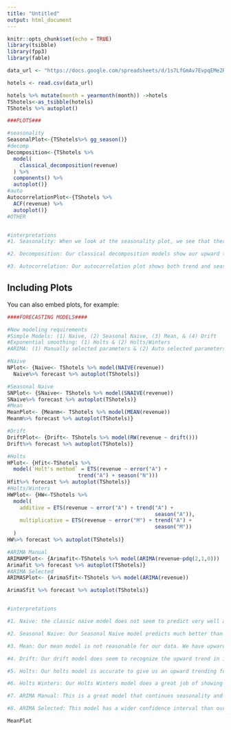 ```yaml
---
title: "Untitled"
output: html_document
---
```


```r
knitr::opts_chunk$set(echo = TRUE)
library(tsibble)
library(fpp3)
library(fable)

```



```r
data_url <- "https://docs.google.com/spreadsheets/d/1s7LfGmAv7EvpqEMe2RHcSPPKSNnBj8HmnvaDDd3A6Yw/export?format=csv"

hotels <- read.csv(data_url)

hotels %>% mutate(month = yearmonth(month)) ->hotels
TShotels<-as_tsibble(hotels)
TShotels %>% autoplot()

###PLOTS###

#seasonality
SeasonalPlot<-{TShotels%>% gg_season()}
#decomp
Decomposition<-{TShotels %>%
  model(
    classical_decomposition(revenue)
  ) %>%
  components() %>%
  autoplot()}
#auto
AutocorrelationPlot<-{TShotels %>%
  ACF(revenue) %>%
  autoplot()}
#OTHER 


#interpretations
#1. Seasonality: When we look at the seasonality plot, we see that there are clear dips and peaks. In the Month of Parch we have our larger peaks and in the summer month we see our larger dips along with December. Overall this plot shows that we do see seasonality in our data.

#2. Decomposition: Our classical decomposition models show our upward trending data that is greatly seasonal.

#3. Autocorrelation: Our autocorrelation plot shows both trend and seasonality. The decrease in ACF as lag increases shows the trend and the scalloped shapes at the top indicating the seasonality if the data.

```

## Including Plots

You can also embed plots, for example:

```r
####FORECASTING MODELS####

#New modeling requirements
#Simple Models: (1) Naive, (2) Seasonal Naive, (3) Mean, & (4) Drift
#Exponential smoothing: (1) Holts & (2) Holts/Winters
#ARIMA: (1) Manually selected parameters & (2) Auto selected parameters

#Naive
NPlot<- {Naive<- TShotels %>% model(NAIVE(revenue))
  Naive%>% forecast %>% autoplot(TShotels)}

#Seasonal Naive
SNPlot<- {SNaive<- TShotels %>% model(SNAIVE(revenue))
SNaive%>% forecast %>% autoplot(TShotels)}
#Mean
MeanPlot<- {Meanm<- TShotels %>% model(MEAN(revenue))
Meanm%>% forecast %>% autoplot(TShotels)}

#Drift
DriftPlot<- {Drift<- TShotels %>% model(RW(revenue ~ drift()))
Drift%>% forecast %>% autoplot(TShotels)}

#Holts
HPlot<- {Hfit<-TShotels %>%
  model(`Holt's method` = ETS(revenue ~ error("A") +
                       trend("A") + season("N")))
Hfit%>% forecast %>% autoplot(TShotels)}
#Holts/Winters
HWPlot<- {HW<-TShotels %>%
  model(
    additive = ETS(revenue ~ error("A") + trend("A") +
                                                season("A")),
    multiplicative = ETS(revenue ~ error("M") + trend("A") +
                                                season("M"))
  )
HW%>% forecast %>% autoplot(TShotels)}

#ARIMA Manual
ARIMAMPlot<- {Arimafit<-TShotels %>% model(ARIMA(revenue~pdq(2,1,0)))
Arimafit %>% forecast %>% autoplot(TShotels)}
#ARIMA Selected
ARIMASPlot<- {ArimaSfit<-TShotels %>% model(ARIMA(revenue))

ArimaSfit %>% forecast %>% autoplot(TShotels)}


#interpretations

#1. Naive: the classic naive model does not seem to predict very well as our 95% confidence interval is quite wide. This is not our best forecasting model.

#2. Seasonal Naive: Our Seasonal Naive model predicts much better than the classic. This shows a less wide confidence interval with a seasonality that we obviously have in our data.

#3. Mean: Our mean model is not reasonable for our data. We have upward trending data that is not being taken into consideration. 

#4. Drift: Our drift model does seem to recognize the upward trend in in data, but it doesn't help forecast considering seasonality.

#5. Holts: Our holts model is accurate to give us an upward trending forecast, but it disregards our seasonality, but our confidence intervals help us cover the seasonality.

#6. Holts Winters: Our Holts Winters model does a great job of showing both our upward trending data as well as seasonality in this forecast.

#7. ARIMA Manual: This is a great model that continues seasonality and the upward trend in the forecast with a realatively small confidence interval.

#8. ARIMA Selected: This model has a wider confidence interval than our ARIMA Manual, but this model does predict very well and takes into consideration our seasonality and upward trending data.

MeanPlot
```


